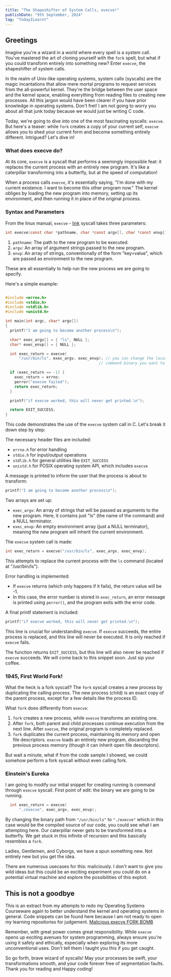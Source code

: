 ```yaml
---
title: "The Shapeshifter of System Calls, evecve!"
publishDate: "9th September, 2024"
tag: "TodayILearnt"
---
```


## Greetings

Imagine you're a wizard in a world where every spell is a system call. You've mastered the art of cloning yourself with the `fork` spell, but what if you could transform entirely into something new? Enter `execve`, the shapeshifter of system calls.

In the realm of Unix-like operating systems, system calls (syscalls) are the magic incantations that allow mere mortal programs to request services from the all-powerful kernel. They're the bridge between the user space and the kernel space, enabling everything from reading files to creating new processes. All this jargon would have been clearer if you have prior knowledge in operating systems. Don't fret! I am not going to worry you about all that junk today because we would just be writing C code.

Today, we're going to dive into one of the most fascinating syscalls: `execve`. But here's a teaser: while `fork` creates a copy of your current self, `execve` allows you to shed your current form and become something entirely different. Intrigued? Let's dive in!


### What does execve do?

At its core, `execve` is a syscall that performs a seemingly impossible feat: it replaces the current process with an entirely new program. It's like a caterpillar transforming into a butterfly, but at the speed of computation!

When a process calls `execve`, it's essentially saying, "I'm done with my current existence. I want to become this other program now." The kernel obliges by loading the new program into memory, setting up its environment, and then running it in place of the original process.

### Syntax and Parameters

From the linux manual, `execve` - [link](https://man7.org/linux/man-pages/man2/execve.2.html) syscall takes three parameters:

```c
int execve(const char *pathname, char *const argv[], char *const envp[]);
```

1. `pathname`: The path to the new program to be executed.
2. `argv`: An array of argument strings passed to the new program.
3. `envp`: An array of strings, conventionally of the form "key=value", which are passed as environment to the new program.

These are all essentially to help run the new process we are going to specify.

Here's a simple example:

```c

#include <errno.h>
#include <stdio.h>
#include <stdlib.h>
#include <unistd.h>

int main(int argc, char* argv[])
{
  printf("I am going to become another process\n");

  char* exec_argv[] = { "ls", NULL };
  char* exec_envp[] = { NULL };

  int exec_return = execve(
      "/usr/bin/ls", exec_argv, exec_envp); // you can change the location of the
                                         // command binary you want to run

  if (exec_return == -1) {
    exec_return = errno;
    perror("execve failed");
    return exec_return;
  }

  printf("if execve worked, this will never get printed.\n");

  return EXIT_SUCCESS;
}
```

This code demonstrates the use of the `execve` system call in C. Let's break it down step by step:

The necessary header files are included:
   - `errno.h` for error handling
   - `stdio.h` for input/output operations
   - `stdlib.h` for general utilities like `EXIT_SUCCESS`
   - `unistd.h` for POSIX operating system API, which includes `execve`

A message is printed to inform the user that the process is about to transform:
   ```c
   printf("I am going to become another process\n");
   ```

Two arrays are set up:
   - `exec_argv`: An array of strings that will be passed as arguments to the new program. Here, it contains just "ls" (the name of the command) and a NULL terminator.
   - `exec_envp`: An empty environment array (just a NULL terminator), meaning the new program will inherit the current environment.

The `execve` system call is made:
   ```c
   int exec_return = execve("/usr/bin/ls", exec_argv, exec_envp);
   ```
   This attempts to replace the current process with the `ls` command (located at "/usr/bin/ls").

Error handling is implemented:
   - If `execve` returns (which only happens if it fails), the return value will be -1.
   - In this case, the error number is stored in `exec_return`, an error message is printed using `perror()`, and the program exits with the error code.

A final printf statement is included:
   ```c
   printf("if execve worked, this will never get printed.\n");
   ```
   This line is crucial for understanding `execve`. If `execve` succeeds, the entire process is replaced, and this line will never be executed. It is  only reached if `execve` fails.

The function returns `EXIT_SUCCESS`, but this line will also never be reached if `execve` succeeds. We will come back to this snippet soon. Just sip your coffee.

### 1945, First World Fork!

What the heck is a fork syscall? The `fork` syscall creates a new process by duplicating the calling process. The new process (child) is an exact copy of the parent process, except for a few details like the process ID.


What `fork` does differently from `execve`:
1. `fork` creates a new process, while `execve` transforms an existing one.
2. After `fork`, both parent and child processes continue execution from the next line. After `execve`, the original program is completely replaced.
3. `fork` duplicates the current process, maintaining its memory and open file descriptors. `execve` loads an entirely new program, discarding the previous process memory (though it can inherit open file descriptors).

But wait a minute, what if from the code sample I showed, we could somehow perform a fork syscall without even calling fork.

### Einstein's Eureka

I am going to modify our initial snippet for creating running ls command through `execve` syscall. First point of edit: the binary we are going to be running.

```c
  int exec_return = execve(
      "./execve", exec_argv, exec_envp);
```

By changing the binary path from `"/usr/bin/ls"` to `"./execve"` which in this case would be the compiled source of our code, you could see what I am attempting here. Our caterpillar never gets to be transformed into a butterfly. We get stuck in this infinite of recursion and this basically resembles a `fork`.

Ladies, Gentlemen, and Cyborgs, we have a spun something new. Not entirely new but you get the idea.

There are numerous usecases for this: maliciously. I don't want to give you wild ideas but this could be an exciting experiment you could do on a potential virtual machine and explore the possibilities of this exploit.

## This is not a goodbye

This is an extract from my attempts to redo my Operating Systems Courseware again to better understand the kernel and operating systems in general. Code snippets can be found here because I am not ready to open my learning repositories for judgement. [Malicious execve FORK BOMB](https://gist.github.com/blackprince001/ed4e54fb3732248a25d9e0279909ce0d)

Remember, with great power comes great responsibility. While `execve` opens up exciting avenues for system programming, always ensure you're using it safely and ethically, especially when exploring its more unconventional uses. Don't tell them I taught you this if you get caught.

So go forth, brave wizard of syscalls! May your processes be swift, your transformations smooth, and your code forever free of segmentation faults. Thank you for reading and Happy coding!